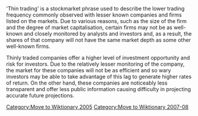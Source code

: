 [[Category:Move to Wiktionary 2005]]
[[Category:Move to Wiktionary 2007-08]]
'Thin trading' is a stockmarket phrase used to describe the lower trading frequency commonly observed with lesser known companies and firms listed on the markets. Due to various reasons, such as the size of the firm and the degree of market capitalisation, certain firms may not be as well-known and closely monitored by analysts and investors and, as a result, the shares of that company will not have the same market depth as some other well-known firms. 

Thinly traded companies offer a higher level of investment opportunity and risk for investors. Due to the relatively lesser monitoring of the company, the market for these companies will not be as efficient and so wary investors may be able to take advantage of this lag to generate higher rates of return. On the other hand, these companies are noticeably less transparent and offer less public information causing difficulty in projecting accurate future projections.